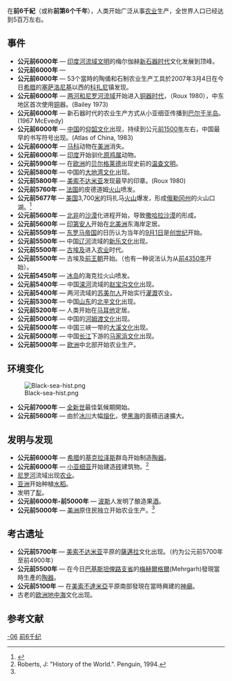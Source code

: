 {{Millenniumbox|-6}}
在'''前6千紀'''（或称'''前第6个千年'''），人类开始广泛从事[[农业|农业]]生产，全世界人口已经达到5百万左右。

== 事件 ==
* '''公元前6000年''' — [[印度河流域文明|印度河流域文明]]的梅尔伽赫[[新石器时代|新石器时代]]文化发展到顶峰。
* '''公元前6000年''' — {{Fact|[[气候|气候]]达到125,000年来的最热时期，海平面达到最高峰。（McEvedy）|time=2008-08-21T03:47:14+00:00}}<!-- 本模板調用由 {{subst:Fact/auto|[[气候|气候]]达到125,000年来的最热时期，海平面达到最高峰。（McEvedy）}} 自動產生 -->
* '''公元前6000年''' — 53个當時的陶俑和石制农业生产工具於2007年3月4日在今日[[希腊|希腊]]的[[塞萨洛尼基|塞萨洛尼基]]以西的[[科扎尼|科扎尼]]镇发现。
* '''公元前6000年''' — [[新月沃土|两河和尼罗河流域]]开始进入[[红铜时代|铜器时代]]，（Roux 1980），中东地区首次使用[[铜|铜]]器。(Bailey 1973)
* '''公元前6000年''' — 新石器时代的农业生产方式从小亚细亚传播到[[巴尔干半岛|巴尔干半岛]]。(1967 McEvedy) 
* '''公元前6000年''' — [[中国|中国]]的[[仰韶文化|仰韶文化]]出现，持续到公元[[前1500年|前1500年]]左右，中国最早的书写符号出现。(Atlas of China, 1983)
* '''公元前6000年''' — [[马科|马科]]动物在[[美洲|美洲]]消失。
* '''公元前6000年''' — [[印度|印度]]开始驯化[[原鸡属|原鸡属]]动物。
* '''公元前5900年''' — 在[[欧洲|欧洲]]的[[贝尔格莱德|贝尔格莱德]]出现史前的[[温查文明|温查文明]]。 
* '''公元前5800年''' — 中国的[[大地湾文化|大地湾文化]]出现。
* '''公元前5800年''' — [[美索不达米亚|美索不达米亚]]发现最早的印章。(Roux 1980)
* '''公元前5760年''' — [[法国|法国]]的皮德道姆[[火山|火山]]喷发。
* '''公元前5677年''' — [[美国|美国]]3,700[[米_(單位)|米]]的玛扎马[[火山|火山]]爆发，形成[[俄勒冈州|俄勒冈州]]的火山口湖。<ref>{{cite journal |last=Zdanowicz |first=C. M. |authorlink= |coauthors=Zielinski, G. A.; Germani, M. S. |year=1999 |month= |title=Mount Mazama eruption; calendrical age verified and atmospheric impact assessed |journal=Geology |volume=27 |issue=7 |pages=621–624 |id= |url=http://geology.geoscienceworld.org/cgi/content/abstract/27/7/621 |accessdate= |quote= |archive-date=2010-01-06 |archive-url=https://web.archive.org/web/20100106002616/http://geology.geoscienceworld.org/cgi/content/abstract/27/7/621 |dead-url=no }}</ref> 
* '''公元前5600年'''  — [[北非|北非]]的[[沙漠|沙漠]]化进程开始，导致[[撒哈拉沙漠|撒哈拉沙漠]]的形成。
* '''公元前5600年''' — [[印第安人|印第安人]]开始在[[北美洲|北美洲]]东海岸定居。
* '''公元前5509年''' — [[东罗马帝国|东罗马帝国]]的日历认为当年的[[9月1日|9月1日]]是[[创世纪|创世纪]]开始。 
* '''公元前5500年''' — 中国[[辽河|辽河]]流域的[[新乐文化|新乐文化]]出现。
* '''公元前5500年''' — [[古埃及|古埃及]]进入[[农业|农业]]时代。
* '''公元前5500年''' — 古埃及[[前王朝|前王朝]]开始。（也有一种说法认为从[[前4350年|前4350年]]开始）。 
* '''公元前5450年''' — [[冰岛|冰岛]]的海克拉火山喷发。 
* '''公元前5400年''' — 中国[[滦河|滦河]]流域的[[赵宝沟文化|赵宝沟文化]]出现。
* '''公元前5400年''' — 两河流域的[[苏美尔人|苏美尔人]]开始实行[[灌溉|灌溉]]农业。
* '''公元前5300年''' — 中国[[山东|山东]]的[[北辛文化|北辛文化]]出现。
* '''公元前5200年''' — 人类开始在[[马耳他|马耳他]]定居。
* '''公元前5000年''' — 中国的[[河姆渡文化|河姆渡文化]]出现。
* '''公元前5000年''' — 中国三峡一带的[[大溪文化|大溪文化]]出现。
* '''公元前5000年''' — 中国[[长江|长江]]下游的[[马家浜文化|马家浜文化]]出现。
* '''公元前5000年''' — [[欧洲|欧洲]]中北部开始农业生产。

== 环境变化 ==

[[Image:Black-sea-hist.png|right]]
* '''公元前7000年''' — [[全新世|全新世]]最佳氣候期開始。
* '''公元前5600年''' — 由於[[冰川|冰川]]大幅[[熔化|熔化]]，使[[黑海|黑海]]的面積迅速擴大。

== 发明与发现 ==
* '''公元前6000年''' — [[希腊|希腊]]的[[基克拉泽斯|基克拉泽斯]]群岛开始制造[[陶器|陶器]]。 
* '''公元前6000年''' — [[小亚细亚|小亚细亚]]开始建造[[砖|砖]]建筑物。<ref name="H">Roberts, J: "History of the World.". Penguin, 1994.</ref>
* [[尼罗河|尼罗河]]流域出现[[农业|农业]]。
* [[亚洲|亚洲]]开始种植[[水稻|水稻]]。
* 发明了[[犁|犁]]。
* '''公元前6000年-前5000年''' — [[波斯|波斯]]人发明了酿造果[[酒|酒]]。
* '''公元前5000年''' — [[美洲|美洲]]原住民独立开始农业生产。<ref name=H />

== 考古遗址 ==

* '''公元前5700年''' — [[美索不达米亚|美索不达米亚]]平原的[[薩邁拉|薩邁拉]]文化出现。（约为公元前5700年至前4900年） 
* '''公元前5500年''' — 在今日[[巴基斯坦|巴基斯坦]][[俾路支省|俾路支省]]的[[梅赫爾格爾|梅赫爾格爾]](Mehrgarh)發現當時生產的[[陶器|陶器]]。
* '''公元前5100年''' — 在[[美索不達米亞|美索不達米亞]]平原南部發現在當時興建的[[神廟|神廟]]。
* 古老的[[欧洲|欧洲]][[地中海|地中海]]文化出现。

== 参考文献 ==
<references/>
{{千纪}}
[[Category:千纪|-06]]
[[Category:前6千纪|]]
